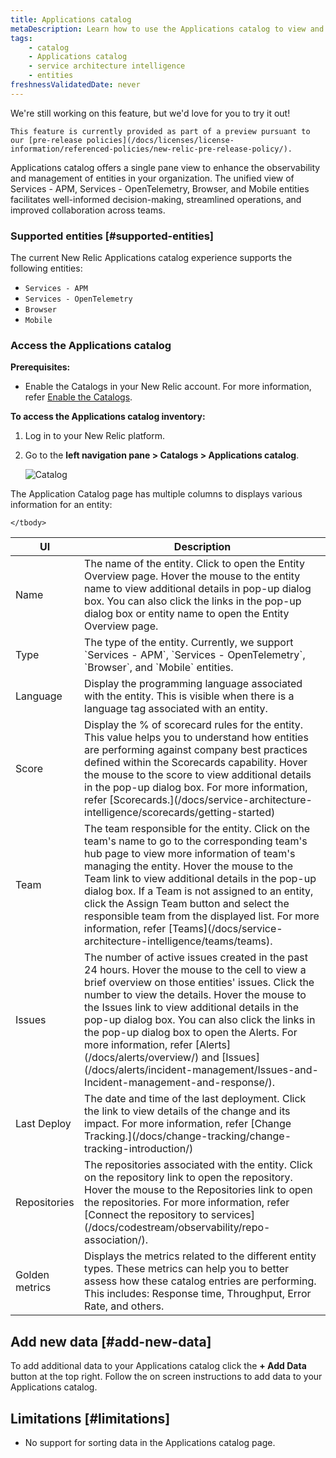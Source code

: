 ```yaml
---
title: Applications catalog
metaDescription: Learn how to use the Applications catalog to view and manage your application entities in New Relic.
tags: 
    - catalog
    - Applications catalog
    - service architecture intelligence
    - entities
freshnessValidatedDate: never
---
```


<Callout title="Preview">
    We're still working on this feature, but we'd love for you to try it out!

    This feature is currently provided as part of a preview pursuant to our [pre-release policies](/docs/licenses/license-information/referenced-policies/new-relic-pre-release-policy/).
</Callout>


Applications catalog offers a single pane view to enhance the observability and management of entities in your organization. The unified view of Services - APM, Services - OpenTelemetry, Browser, and Mobile entities facilitates well-informed decision-making, streamlined operations, and improved collaboration across teams.


### Supported entities [#supported-entities]

The current New Relic Applications catalog experience supports the following entities:

* `Services - APM`
* `Services - OpenTelemetry`
* `Browser`
* `Mobile`

### Access the Applications catalog

**Prerequisites:**

- Enable the Catalogs in your New Relic account. For more information, refer [Enable the Catalogs](/docs/service-architecture-intelligence/catalogs/catalogs/#enable-catalogs).


**To access the Applications catalog inventory:**

1. Log in to your New Relic platform.
2. Go to the **left navigation pane > Catalogs > Applications catalog**.


    <img
            title="Catalog"
            alt="Catalog"
            src="/images/new-relic-application-catalog.webp"
    />


The <DNT>Application Catalog</DNT> page has multiple columns to displays various information for an entity:

<table>
    <thead>
    <tr>
        <th>UI</th>
        <th>Description</th>
    </tr>
    </thead>
    <tbody>
        <tr>
            <td><DNT>Name</DNT></td>
            <td>The name of the entity. Click to open the <DNT>Entity Overview</DNT> page. Hover the mouse to the entity name to view additional details in pop-up dialog box. You can also click the links in the pop-up dialog box or entity name to open the <DNT>Entity Overview</DNT> page.</td>
        </tr>
        <tr>
            <td><DNT>Type</DNT></td>
            <td>The type of the entity. Currently, we support `Services - APM`, `Services - OpenTelemetry`, `Browser`, and `Mobile` entities.</td>
        </tr>
        <tr>
            <td><DNT>Language</DNT></td>
            <td>Display the programming language associated with the entity. This is visible when there is a language tag associated with an entity.</td>
        </tr>
        <tr>
            <td><DNT>Score</DNT></td>
            <td>Display the % of scorecard rules for the entity. This value helps you to understand how entities are performing against company best practices defined within the Scorecards capability. Hover the mouse to the score to view additional details in the pop-up dialog box. For more information, refer [Scorecards.](/docs/service-architecture-intelligence/scorecards/getting-started)</td>
        </tr>
        <tr>
            <td><DNT>Team</DNT></td>
            <td>The team responsible for the entity. Click on the team's name to go to the corresponding team's hub page to view more information of team's managing the entity. Hover the mouse to the <DNT>Team</DNT> link to view additional details in the pop-up dialog box. If a Team is not assigned to an entity, click the <DNT>Assign Team</DNT> button and select the responsible team from the displayed list. For more information, refer [Teams](/docs/service-architecture-intelligence/teams/teams). </td>
        </tr>
        <tr>
            <td><DNT>Issues</DNT></td>
            <td>The number of active issues created in the <DNT>past 24 hours</DNT>. Hover the mouse to the cell to view a brief overview on those entities' issues. Click the number to view the details. Hover the mouse to the <DNT>Issues</DNT> link to view additional details in the pop-up dialog box. You can also click the links in the pop-up dialog box to open the Alerts. For more information, refer [Alerts](/docs/alerts/overview/) and [Issues](/docs/alerts/incident-management/Issues-and-Incident-management-and-response/).</td>
        </tr>
        <tr>
            <td><DNT>Last Deploy</DNT></td>
            <td>The date and time of the last deployment. Click the link to view details of the change and its impact. For more information, refer [Change Tracking.](/docs/change-tracking/change-tracking-introduction/) </td>
        </tr>
        <tr>
            <td><DNT>Repositories</DNT></td>
            <td>The repositories associated with the entity. Click on the repository link to open the repository. Hover the mouse to the <DNT>Repositories</DNT> link to open the repositories. For more information, refer [Connect the repository to services](/docs/codestream/observability/repo-association/).</td>
        </tr>
        <tr>
            <td><DNT>Golden metrics</DNT></td>
            <td>Displays the metrics related to the different entity types. These metrics can help you to better assess how these catalog entries are performing. This includes: Response time, Throughput, Error Rate, and others. </td>
        </tr>

    </tbody>
</table>



## Add new data [#add-new-data]

To add additional data to your Applications catalog click the **+ Add Data** button at the top right. Follow the on screen instructions to add data to your Applications catalog.



## Limitations [#limitations]

* No support for sorting data in the <DNT>Applications catalog</DNT> page.